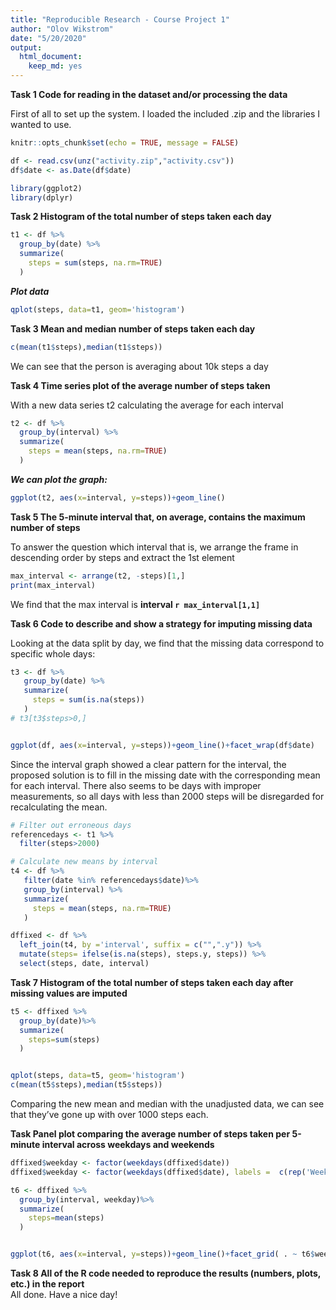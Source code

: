 ```yaml
---
title: "Reproducible Research - Course Project 1"
author: "Olov Wikstrom"
date: "5/20/2020"
output: 
  html_document: 
    keep_md: yes
---
```

    
**Task 1 Code for reading in the dataset and/or processing the data**

First of all to set up the system. I loaded the included .zip and the libraries I wanted to use.


```r
knitr::opts_chunk$set(echo = TRUE, message = FALSE)

df <- read.csv(unz("activity.zip","activity.csv"))
df$date <- as.Date(df$date)

library(ggplot2)
library(dplyr)
```
       
**Task 2 Histogram of the total number of steps taken each day**

```r
t1 <- df %>%
  group_by(date) %>%
  summarize(
    steps = sum(steps, na.rm=TRUE)
  )
```
    
***Plot data ***


```r
qplot(steps, data=t1, geom='histogram')  

```
     
**Task 3 Mean and median number of steps taken each day**
```r
c(mean(t1$steps),median(t1$steps))
```
We can see that the person is averaging about 10k steps a day
  
**Task 4 Time series plot of the average number of steps taken**

With a new data series t2 calculating the average for each interval
```r
t2 <- df %>%
  group_by(interval) %>%
  summarize(
    steps = mean(steps, na.rm=TRUE)
  )
```
    
***We can plot the graph:***

```r
ggplot(t2, aes(x=interval, y=steps))+geom_line()  

```
      
**Task 5 The 5-minute interval that, on average, contains the maximum number of steps**

To answer the question which interval that is, we arrange the frame in descending order by steps and extract the 1st element
```r
max_interval <- arrange(t2, -steps)[1,]
print(max_interval)
```
 We find that the max interval is **interval `r max_interval[1,1] `**  


  
**Task 6 Code to describe and show a strategy for imputing missing data**

Looking at the data split by day, we find that the missing data correspond to specific whole days:
```r
t3 <- df %>%
   group_by(date) %>%
   summarize(
     steps = sum(is.na(steps))
   )
# t3[t3$steps>0,]


ggplot(df, aes(x=interval, y=steps))+geom_line()+facet_wrap(df$date)  

```
    
Since the interval graph showed a clear pattern for the interval, the proposed solution is to fill in the missing date with the corresponding mean for each interval. There also seems to be days with improper measurements, so all days with less than 2000 steps will be disregarded for recalculating the mean.

```r
# Filter out erroneous days
referencedays <- t1 %>%
  filter(steps>2000)

# Calculate new means by interval
t4 <- df %>%
   filter(date %in% referencedays$date)%>%
   group_by(interval) %>%
   summarize(
     steps = mean(steps, na.rm=TRUE)
   )

dffixed <- df %>%
  left_join(t4, by ='interval', suffix = c("",".y")) %>%
  mutate(steps= ifelse(is.na(steps), steps.y, steps)) %>%
  select(steps, date, interval)

```
     
**Task 7 Histogram of the total number of steps taken each day after missing values are imputed**

```r
t5 <- dffixed %>%
  group_by(date)%>%
  summarize(
    steps=sum(steps)
  )


qplot(steps, data=t5, geom='histogram')
c(mean(t5$steps),median(t5$steps))

```
Comparing the new mean and median with the unadjusted data, we can see that they've gone up with over 1000 steps each.  


**Task Panel plot comparing the average number of steps taken per 5-minute interval across weekdays and weekends**
```r
dffixed$weekday <- factor(weekdays(dffixed$date))
dffixed$weekday <- factor(weekdays(dffixed$date), labels =  c(rep('Weekday',5), rep('Weekend',2)))

t6 <- dffixed %>%
  group_by(interval, weekday)%>%
  summarize(
    steps=mean(steps)
  )


ggplot(t6, aes(x=interval, y=steps))+geom_line()+facet_grid( . ~ t6$weekday)
```
     
**Task 8 All of the R code needed to reproduce the results (numbers, plots, etc.) in the report**  
All done. Have a nice day!
